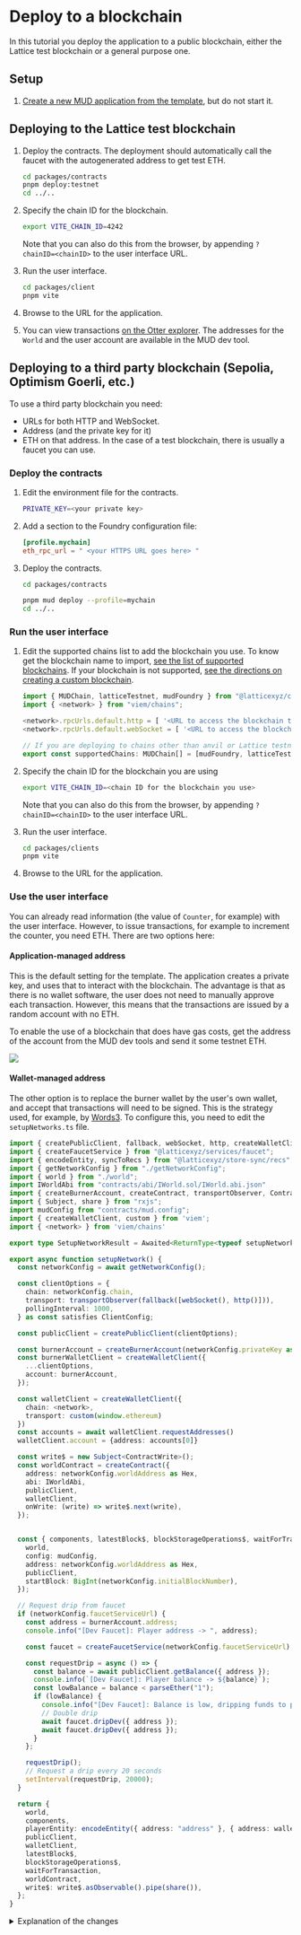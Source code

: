 
# Deploy to a blockchain

In this tutorial you deploy the application to a public blockchain, either the Lattice test blockchain or a general purpose one.

## Setup

1. [Create a new MUD application from the template](../minimal), but do not start it.

## Deploying to the Lattice test blockchain

1. Deploy the contracts.
   The deployment should automatically call the faucet with the autogenerated address to get test ETH.

   ```sh
   cd packages/contracts
   pnpm deploy:testnet
   cd ../..
   ```

1. Specify the chain ID for the blockchain.

   ```sh copy
   export VITE_CHAIN_ID=4242
   ```

   Note that you can also do this from the browser, by appending `?chainID=<chainID>` to the user interface URL.

1. Run the user interface.

   ```sh copy
   cd packages/client
   pnpm vite
   ```

1. Browse to the URL for the application.

1. You can view transactions [on the Otter explorer](https://explorer.testnet-chain.linfra.xyz/).
   The addresses for the `World` and the user account are available in the MUD dev tool.

## Deploying to a third party blockchain (Sepolia, Optimism Goerli, etc.)

To use a third party blockchain you need:

- URLs for both HTTP and WebSocket.
- Address (and the private key for it)
- ETH on that address.
  In the case of a test blockchain, there is usually a faucet you can use.

### Deploy the contracts

1. Edit the environment file for the contracts.

   ```sh filename="packages/contracts/.env" copy
   PRIVATE_KEY=<your private key>
   ```

1. Add a section to the Foundry configuration file:

   ```toml filename="packages/contracts/foundry.toml" copy
   [profile.mychain]
   eth_rpc_url = " <your HTTPS URL goes here> "
   ```

1. Deploy the contracts.

   ```sh copy
   cd packages/contracts

   pnpm mud deploy --profile=mychain
   cd ../..
   ```

### Run the user interface

1. Edit the supported chains list to add the blockchain you use.
   To know get the blockchain name to import, [see the list of supported blockchains](https://github.com/wagmi-dev/viem/blob/main/src/chains/index.ts).
   If your blockchain is not supported, [see the directions on creating a custom blockchain](https://viem.sh/docs/clients/chains.html#custom-chains).

   ```ts filename="packages/client/src/mud/supportedChains.ts" copy showLineNumbers {2,4-5,8}
   import { MUDChain, latticeTestnet, mudFoundry } from "@latticexyz/common/chains";
   import { <network> } from "viem/chains";

   <network>.rpcUrls.default.http = [ '<URL to access the blockchain through HTTP(S)>' ]
   <network>.rpcUrls.default.webSocket = [ '<URL to access the blockchain through WebSocket>' ]

   // If you are deploying to chains other than anvil or Lattice testnet, add them here
   export const supportedChains: MUDChain[] = [mudFoundry, latticeTestnet, sepolia];
   ```

1. Specify the chain ID for the blockchain you are using

   ```sh copy
   export VITE_CHAIN_ID=<chain ID for the blockchain you use>
   ```

   Note that you can also do this from the browser, by appending `?chainID=<chainID>` to the user interface URL.

1. Run the user interface.

   ```sh copy
   cd packages/clients
   pnpm vite
   ```

1. Browse to the URL for the application.

### Use the user interface

You can already read information (the value of `Counter`, for example) with the user interface.
However, to issue transactions, for example to increment the counter, you need ETH.
There are two options here:

#### Application-managed address

This is the default setting for the template.
The application creates a private key, and uses that to interact with the blockchain.
The advantage is that as there is no wallet software, the user does not need to manually approve each transaction.
However, this means that the transactions are issued by a random account with no ETH.

To enable the use of a blockchain that does have gas costs, get the address of the account from the MUD dev tools and send it some testnet ETH.

![](../../get-addr-mud-dev-tools.png)

#### Wallet-managed address

The other option is to replace the burner wallet by the user's own wallet, and accept that transactions will need to be signed.
This is the strategy used, for example, by [Words3](https://www.words3.xyz/).
To configure this, you need to edit the `setupNetworks.ts` file.

<CollapseCode>

```ts filename="packages/client/src/mud/setupNetwork.ts" showLineNumbers copy {10-11,32-37,84}
import { createPublicClient, fallback, webSocket, http, createWalletClient, Hex, parseEther, ClientConfig } from "viem";
import { createFaucetService } from "@latticexyz/services/faucet";
import { encodeEntity, syncToRecs } from "@latticexyz/store-sync/recs";
import { getNetworkConfig } from "./getNetworkConfig";
import { world } from "./world";
import IWorldAbi from "contracts/abi/IWorld.sol/IWorld.abi.json"
import { createBurnerAccount, createContract, transportObserver, ContractWrite } from "@latticexyz/common";
import { Subject, share } from "rxjs";
import mudConfig from "contracts/mud.config";
import { createWalletClient, custom } from 'viem';
import { <network> } from 'viem/chains'

export type SetupNetworkResult = Awaited<ReturnType<typeof setupNetwork>>;

export async function setupNetwork() {
  const networkConfig = await getNetworkConfig();

  const clientOptions = {
    chain: networkConfig.chain,
    transport: transportObserver(fallback([webSocket(), http()])),
    pollingInterval: 1000,
  } as const satisfies ClientConfig;

  const publicClient = createPublicClient(clientOptions);

  const burnerAccount = createBurnerAccount(networkConfig.privateKey as Hex);
  const burnerWalletClient = createWalletClient({
    ...clientOptions,
    account: burnerAccount,
  });

  const walletClient = createWalletClient({
    chain: <network>,
    transport: custom(window.ethereum)
  })
  const accounts = await walletClient.requestAddresses()
  walletClient.account = {address: accounts[0]}

  const write$ = new Subject<ContractWrite>();
  const worldContract = createContract({
    address: networkConfig.worldAddress as Hex,
    abi: IWorldAbi,
    publicClient,
    walletClient,
    onWrite: (write) => write$.next(write),
  });


  const { components, latestBlock$, blockStorageOperations$, waitForTransaction } = await syncToRecs({
    world,
    config: mudConfig,
    address: networkConfig.worldAddress as Hex,
    publicClient,
    startBlock: BigInt(networkConfig.initialBlockNumber),
  });

  // Request drip from faucet
  if (networkConfig.faucetServiceUrl) {
    const address = burnerAccount.address;
    console.info("[Dev Faucet]: Player address -> ", address);

    const faucet = createFaucetService(networkConfig.faucetServiceUrl);

    const requestDrip = async () => {
      const balance = await publicClient.getBalance({ address });
      console.info(`[Dev Faucet]: Player balance -> ${balance}`);
      const lowBalance = balance < parseEther("1");
      if (lowBalance) {
        console.info("[Dev Faucet]: Balance is low, dripping funds to player");
        // Double drip
        await faucet.dripDev({ address });
        await faucet.dripDev({ address });
      }
    };

    requestDrip();
    // Request a drip every 20 seconds
    setInterval(requestDrip, 20000);
  }

  return {
    world,
    components,
    playerEntity: encodeEntity({ address: "address" }, { address: walletClient.account.address }),
    publicClient,
    walletClient,
    latestBlock$,
    blockStorageOperations$,
    waitForTransaction,
    worldContract,
    write$: write$.asObservable().pipe(share()),
  };
}
```

</CollapseCode>

<details>

<summary>Explanation of the changes</summary>

```ts
import { createWalletClient, custom } from 'viem';
import { <network> } from 'viem/chains'
```

Import [the Viem definitions necessary to use a wallet managed address](https://viem.sh/docs/clients/wallet.html#json-rpc-accounts).

```ts
  const walletClient = createWalletClient({
    chain: <network>,
    transport: custom(window.ethereum)
  })
```

Create the `walletClient` object.

```ts
const accounts = await walletClient.requestAddresses();
```

Wallets do not automatically give code on a web page access to the wallet information, not even addresses.
Instead, you need to [request access](https://viem.sh/docs/actions/wallet/requestAddresses.html), and the user needs to approve it.

```ts
walletClient.account = { address: accounts[0] };
```

Because user approval is required, `createWalletClient` does not write the address into the return value.
Therefore, we need to do it manually because MUD code expects the address to be in `walletClient.account.address`.

```ts
  return {
    ...
    playerEntity: encodeEntity({ address: "address" }, { address: walletClient.account.address }),
    ...
  };
```

We need to return the address of `walletClient` we created, not of the burner wallet we ignore.

</details>
